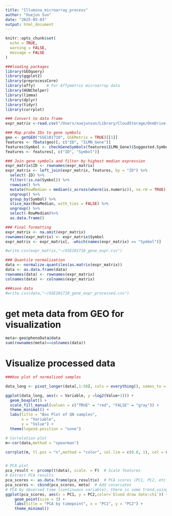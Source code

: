 ```yaml
---
title: "Illumina_microarray_process"
author: "Xuejun Sun"
date: "2025-05-03"
output: html_document
---
```


```r
knitr::opts_chunk$set(
  echo = TRUE,
  warning = FALSE,
  message = FALSE
)
```

```r
###loading packages
library(GEOquery)
library(ggplot2)
library(preprocessCore)
library(affy)     # For Affymetrix microarray data
library(HGNChelper)
library(limma)
library(dplyr)
library(tidyr)
library(corrplot)
```


```r
### Convert to data frame
expr_matrix <-read.csv("/Users/xuejunsun/Library/CloudStorage/OneDrive-UniversityofNorthCarolinaatChapelHill/Study/Dissertation/Project2/data/gene_expr_raw2/GSE101710_raw.csv",row.names = "X")

### Map probe IDs to gene symbols
geo <- getGEO("GSE101710", GSEMatrix = TRUE)[[1]]
features <- fData(geo)[, c("ID", "ILMN_Gene")]
features$Symbol <- checkGeneSymbols(features$ILMN_Gene)$Suggested.Symbol
features <- features[, c("ID", "Symbol")]

### Join gene symbols and filter by highest median expression
expr_matrix$ID <- rownames(expr_matrix)
expr_matrix <- left_join(expr_matrix, features, by = "ID") %>%
  select(-ID) %>%
  filter(!is.na(Symbol)) %>%
  rowwise() %>%
  mutate(RowMedian = median(c_across(where(is.numeric)), na.rm = TRUE)) %>%
  ungroup() %>%
  group_by(Symbol) %>%
  slice_max(RowMedian, with_ties = FALSE) %>%
  ungroup() %>%
  select(-RowMedian)%>%
  as.data.frame()

### Final formatting
expr_matrix <- na.omit(expr_matrix)
rownames(expr_matrix) <- expr_matrix$Symbol
expr_matrix <- expr_matrix[, -which(names(expr_matrix) == "Symbol")]

#write.csv(expr_matrix,"~/GSE101710_gene_expr.csv")

### Quantile normalization
data <- normalize.quantiles(as.matrix(expr_matrix))
data <- as.data.frame(data)
rownames(data) <- rownames(expr_matrix)
colnames(data) <- colnames(expr_matrix)

###save data
#write.csv(data,"~/GSE101710_gene_expr_processed.csv")
```

# get meta data from GEO for visualization

```r
meta<-geo@phenoData@data
sum(rownames(meta)==colnames(data))
```



# Visualize processed data

```r
###box plot of normalized samples

data_long <- pivot_longer(data[,1:50], cols = everything(), names_to = "Variable", values_to = "Value")

ggplot(data_long, aes(x = Variable, y =log2(Value+1))) +
  geom_boxplot() +
  scale_fill_manual(values = c("TRUE" = "red", "FALSE" = "gray")) +
  theme_minimal() +
  labs(title = "Box Plot of QN samples",
       x = "Variable",
       y = "Value") +
  theme(legend.position = "none")

# Correlation plot
m<-cor(data,method = "spearman")

corrplot(m, tl.pos = "n",method = "color", col.lim = c(0.8, 1), col = COL1('Blues'),is.corr = FALSE, )


# PCA plot
pca_result <- prcomp(t(data), scale. = F)  # Scale features
# Extract PCA results
pca_scores <- as.data.frame(pca_result$x)  # PCA scores (PC1, PC2, etc.)
pca_scores <- cbind(pca_scores, meta)  # Add covariates
# PCA by observed time (continuous variable), there is some trend,using model to test
ggplot(pca_scores, aes(x = PC1, y = PC2,color=`blood draw date:ch1`)) +
    geom_point(size = 3) +
    labs(title = "PCA by timepoint", x = "PC1", y = "PC2") +
    theme_minimal()

```

